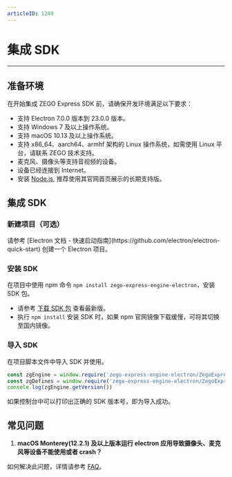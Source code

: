 ```yaml
---
articleID: 1240
---
```

# 集成 SDK

---

## 准备环境

在开始集成 ZEGO Express SDK 前，请确保开发环境满足以下要求：   

- 支持 Electron 7.0.0 版本到 23.0.0 版本。
- 支持 Windows 7 及以上操作系统。
- 支持 macOS 10.13 及以上操作系统。
- 支持 x86_64、aarch64、armhf 架构的 Linux 操作系统，如需使用 Linux 平台，请联系 ZEGO 技术支持。
- 麦克风、摄像头等支持音视频的设备。
- 设备已经连接到 Internet。
- 安装 [Node.js](https://nodejs.org/en/), 推荐使用其官网首页展示的长期支持版。  

## 集成 SDK

### 新建项目（可选）

<Accordion title="此步骤以如何创建新项目为例，如果是集成到已有项目，可忽略此步。" defaultOpen="false">
请参考 [Electron 文档 - 快速启动指南](https://github.com/electron/electron-quick-start) 创建一个 Electron 项目。
</Accordion> 

### 安装 SDK

在项目中使用 npm 命令 `npm install zego-express-engine-electron`，安装 SDK 包。

<Note title="说明">


- 请参考 [下载 SDK 包](!DownloadSDK/DownloadSDK) 查看最新版。
- 执行 `npm install` 安装 SDK 时，如果 npm 官网镜像下载缓慢，可将其切换至国内镜像。

</Note>

   

 
### 导入 SDK

在项目脚本文件中导入 SDK 并使用。  

```js
const zgEngine = window.require('zego-express-engine-electron/ZegoExpressEngine');
const zgDefines = window.require('zego-express-engine-electron/ZegoExpressDefines');
console.log(zgEngine.getVersion())
```
如果控制台中可以打印出正确的 SDK 版本号，即为导入成功。


## 常见问题

1. **macOS Monterey(12.2.1) 及以上版本运行 electron 应用导致摄像头、麦克风等设备不能使用或者 crash？**

如何解决此问题，详情请参考 [FAQ](http://doc-zh.zego.im/faq/macOS_Monterey_v12.2.1_access_solution?product=ExpressVideo&platform=electron)。
